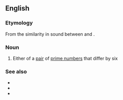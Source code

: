 ==English==

===Etymology===
From the similarity in sound between {{m|en|six}} and {{m|en|sexy}}.

===Noun===
{{wikipedia}}
{{en-noun|head=[[sexy]] [[prime]]}}

# {{lb|en|mathematics}} Either of a [[pair]] of [[prime number]]s that differ by six

===See also===
* {{l|en|cousin prime}}
* {{l|en|prime constellation}}
* {{l|en|twin prime}}
